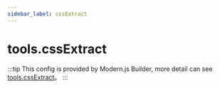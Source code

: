 ```yaml
---
sidebar_label: cssExtract
---
```


# tools.cssExtract

:::tip
This config is provided by Modern.js Builder, more detail can see [tools.cssExtract](https://modernjs.dev/builder/en/api/config-tools.html#toolscssextract)。
:::


<Main />
